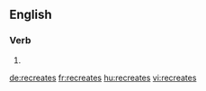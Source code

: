 ==English==

===Verb===
{{head|en}}

# {{en-third-person singular of|recreate}}

[[de:recreates]]
[[fr:recreates]]
[[hu:recreates]]
[[vi:recreates]]